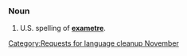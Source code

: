 {{nolanguage/box}}
[[Category:Requests for language cleanup November]]
===Noun===
{{en-noun}}
# U.S. spelling of '''[[exametre]]'''.
<!--Put translations, etc, at "exametre"-->
